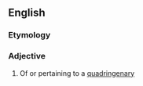==English==

===Etymology===
{{rfe|en}}

===Adjective===
{{en-adj|-}}

# Of or pertaining to a [[quadringenary]]